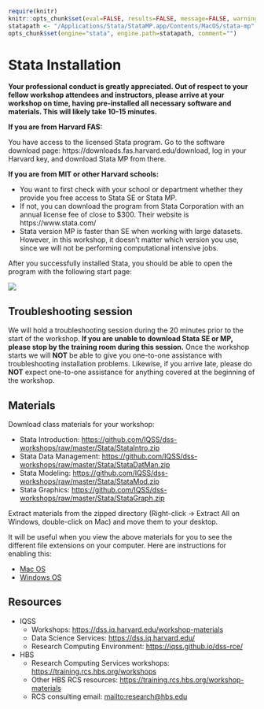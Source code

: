 
```r
require(knitr)
knitr::opts_chunk$set(eval=FALSE, results=FALSE, message=FALSE, warning=FALSE, error=FALSE)
statapath <- "/Applications/Stata/StataMP.app/Contents/MacOS/stata-mp"
opts_chunk$set(engine="stata", engine.path=statapath, comment="")
```


# Stata Installation

<div class="alert alert-info">
  **Your professional conduct is greatly appreciated. Out of respect to your fellow workshop attendees and instructors, please arrive at your workshop on time, having pre-installed all necessary software and materials. This will likely take 10-15 minutes.**
</div>



**If you are from Harvard FAS:**

You have access to the licensed Stata program. Go to the software download page: https://downloads.fas.harvard.edu/download, log in your Harvard key, and download Stata MP from there. 



**If you are from MIT or other Harvard schools:**

* You want to first check with your school or department whether they provide you free access to Stata SE or Stata MP. 
* If not, you can download the program from Stata Corporation with an annual license fee of close to $300. Their website is https://www.stata.com/ 
* Stata version MP is faster than SE when working with large datasets. However, in this workshop, it doesn't matter which version you use, since we will not be performing computational intensive jobs. 

<div class="alert alert-success">
After you successfully installed Stata, you should be able to open the program with the following start page: 
</div>

![](C:/Users/Yihan/.git/dss-workshops/Stata/Stata_install\images/Stata_start_panel.png)


## Troubleshooting session

We will hold a troubleshooting session during the 20 minutes prior to the start of the workshop. 
**If you are unable to download Stata SE or MP, please stop by the training room during this session.**
Once the workshop starts we will **NOT** be able to give you one-to-one assistance with troubleshooting installation problems. Likewise, if you arrive late, please do **NOT** expect one-to-one assistance for anything covered at the beginning of the workshop.


## Materials

Download class materials for your workshop:

* Stata Introduction: <https://github.com/IQSS/dss-workshops/raw/master/Stata/StataIntro.zip>
* Stata Data Management: <https://github.com/IQSS/dss-workshops/raw/master/Stata/StataDatMan.zip>
* Stata Modeling: <https://github.com/IQSS/dss-workshops/raw/master/Stata/StataMod.zip>
* Stata Graphics: <https://github.com/IQSS/dss-workshops/raw/master/Stata/StataGraph.zip>


Extract materials from the zipped directory (Right-click -> Extract All on Windows, double-click on Mac) and move them to your desktop. 

It will be useful when you view the above materials for you to see the different file extensions on your computer. Here are instructions for enabling this:

* [Mac OS](https://support.apple.com/guide/mac-help/show-or-hide-filename-extensions-on-mac-mchlp2304/mac)
* [Windows OS](http://kb.winzip.com/kb/entry/26/)




## Resources

* IQSS 
    + Workshops: <https://dss.iq.harvard.edu/workshop-materials>
    + Data Science Services: <https://dss.iq.harvard.edu/>
    + Research Computing Environment: <https://iqss.github.io/dss-rce/>

* HBS
    + Research Computing Services workshops: <https://training.rcs.hbs.org/workshops>
    + Other HBS RCS resources: <https://training.rcs.hbs.org/workshop-materials>
    + RCS consulting email: <mailto:research@hbs.edu>
    